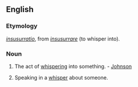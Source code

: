 ==English==

===Etymology===
{{etyl|la|en}} ''[[insusurratio]]'', from ''[[insusurrare]]'' (to whisper into).

===Noun===
{{en-noun|-}}

# {{context|obsolete}} The act of [[whispering]] into something. - [[Johnson]]
# Speaking in a [[whisper]] about someone.